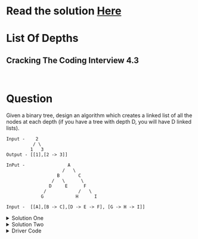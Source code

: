 # Read the solution [Here](https://quastor.org/cracking-the-coding-interview/trees-and-graph/list-of-depths)

# List Of Depths

## Cracking The Coding Interview 4.3

<br/>

# Question

Given a binary tree, design an algorithm which creates a linked list of all the nodes at each depth (if you have a tree with
depth D, you will have D linked lists).

```
Input -    2
          / \
         1   3
Output - [[1],[2 -> 3]]

InPut -                A
                     /   \
                   B       C
                 /   \      \
                D     E      F
              /            /   \
             G            H      I

Input -  [[A],[B -> C],[D -> E -> F], [G -> H -> I]]

```

<details>
  <summary>Solution One</summary>

Simple way to think of it is we have to build the a linked list for nodes at each level so, traverse the tree level by level and build the
linked list. linked list built for depth D can be used to build the linked list of nodes at depth D + 1. this solution is also a slight modification
of BFS.
    
```python

def get_list_of_depths(root: BinaryTreeNode) -> List[LinkedList]:
    list_of_depths, curr = [], LinkedList() 
    curr.insert(root)
    while len(curr) > 0:
        list_of_depths.append(curr)
        parent, curr = curr.head, LinkedList()
        while parent:
            if parent.data.left:
                curr.insert(parent.data.left)
            if parent.data.right:
                curr.insert(parent.data.right)
            parent = parent.next

    return list_of_depths

```
Time complexity O(n), we touch each nodes once
Space complexity O(n) dominated by list_of_depths.
</details>
<details>
  <summary>Solution Two</summary>

Since we have to build linked list for nodes at each level we can build it with any kind of traversal as long as we know wich level nodes are in. We can 
use a variable depth and pass depth+1 to next level to keep track of level, this solution is combination of dfs pre-order travel.

```python

def get_list_of_depths(root: BinaryTreeNode) -> List[LinkedList]:
    def dfs(root, depth, list_of_depths):
        if root == None:
            return
        depth_list = LinkedList()
        if len(list_of_depths) > depth:
            depth_list = list_of_depths[depth]
        else:
            list_of_depths.append(depth_list)
        depth_list.insert(root)
        dfs(root.left, depth + 1, list_of_depths)
        dfs(root.right, depth + 1, list_of_depths)

    list_of_depths = []
    dfs(root, 0, list_of_depths)
    return list_of_depths

```
Time complexity O(n), we touch each nodes once.
Space complexity O(n) dominated by list_of_depths.
</details> 
<details>
    <summary>Driver Code</summary>
```python
from typing import List


class LinkedList:
    def __init__(self):
        self.head = None
        self.tail = None
        self.size = 0

class ListNode:
    def __init__(self, data):
        self.data = data
        self.next = None

def insert(self, data):
    if not self.head:
        self.head = self.ListNode(data)
        self.tail = self.head
    else:
        self.tail.next = self.ListNode(data)
        self.tail = self.tail.next
    self.size +=1

def __len__(self):
    return self.size



class BinaryTreeNode:
    def __init__(self, data, left=None, right=None):
        self.data = data
        self.right = right
        self.left = left

root = BinaryTreeNode("A")
root.left = BinaryTreeNode("B")
root.right = BinaryTreeNode("C")
root.left.left = BinaryTreeNode("D")
root.left.right = BinaryTreeNode("E")
root.left.left.left = BinaryTreeNode("G")
root.right.right = BinaryTreeNode("C")
root.right.right.left = BinaryTreeNode("H")
root.right.right.right = BinaryTreeNode("I")
    
for linked_list in get_list_of_depths_bfs(root):
    result = []
    curr = linked_list.head
    while curr:
        result.append(curr.data.data)
        curr = curr.next
    
    print(result)

*Linked list implementaion is naive.
</details>